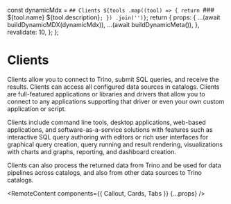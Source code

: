 
  const dynamicMdx = `## Clients
${tools
  .map((tool) => {
    return `### ${tool.name}
${tool.description}`;
  })
  .join('')}`;
  return {
    props: {
      ...(await buildDynamicMDX(dynamicMdx)),
      ...(await buildDynamicMeta()),
    },
    revalidate: 10,
  };
};

# Clients

Clients allow you to connect to Trino, submit SQL queries, and receive the
results. Clients can access all configured data sources in catalogs. Clients are
full-featured applications or libraries and drivers that allow you to connect to
any applications supporting that driver or even your own custom application or
script.

Clients include command line tools, desktop applications, web-based
applications, and software-as-a-service solutions with features such as
interactive SQL query authoring with editors or rich user interfaces for
graphical query creation, query running and result rendering, visualizations
with charts and graphs, reporting, and dashboard creation.

Clients can also process the returned data from Trino and be used for data
pipelines across catalogs, and also from other data sources to Trino catalogs.

<RemoteContent components={{ Callout, Cards, Tabs }} {...props} />
